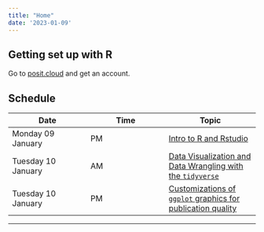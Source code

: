 ```yaml
---
title: "Home"
date: '2023-01-09'
---
```


## Getting set up with R

Go to [posit.cloud](https://posit.cloud) and get an account.

## Schedule 


| Date | Time | Topic |
| ------ | ------ | ------- |
| Monday 09 January  |PM | [Intro to R and Rstudio](/modules/intro-to-r) |
| Tuesday 10 January | AM | [Data Visualization and Data Wrangling with the `tidyverse`](/modules/data-wrangling-module/)  |
| Tuesday 10 January | PM | [Customizations of `ggplot` graphics for publication quality](/modules/figure-customization-module) |

------
